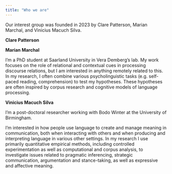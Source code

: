 ```yaml
---
title: "Who we are"
---
```


Our interest group was founded in 2023 by Clare Patterson, Marian Marchal, and Vinicius Macuch Silva.

**Clare Patterson**

**Marian Marchal**

I'm a PhD student at Saarland University in Vera Demberg's lab. My work focuses on the role of relational and contextual cues in processing discourse relations, but I am interested in anything remotely related to this. In my research, I often combine various psycholinguistic tasks (e.g. self-paced reading, comprehension) to test my hypotheses. These hypotheses are often inspired by corpus research and cognitive models of language processing.

**Vinicius Macuch Silva**

I’m a post-doctoral researcher working with Bodo Winter at the University of Birmingham.

I’m interested in how people use language to create and manage meaning in communication, both when interacting with others and when producing and interpreting language in various other settings. In my research I use primarily quantitative empirical methods, including controlled experimentation as well as computational and corpus analysis, to investigate issues related to pragmatic inferencing, strategic communication, argumentation and stance-taking, as well as expressive and affective meaning.
